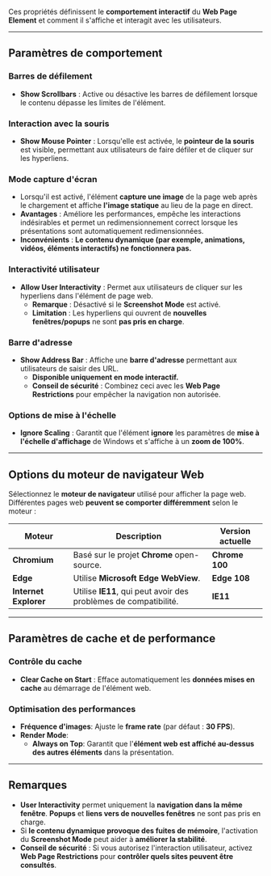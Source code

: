 Ces propriétés définissent le **comportement interactif** du **Web Page Element** et comment il s'affiche et interagit avec les utilisateurs.

***

## **Paramètres de comportement**

### **Barres de défilement**

* **Show Scrollbars** : Active ou désactive les barres de défilement lorsque le contenu dépasse les limites de l'élément.

### **Interaction avec la souris**

* **Show Mouse Pointer** : Lorsqu'elle est activée, le **pointeur de la souris** est visible, permettant aux utilisateurs de faire défiler et de cliquer sur les hyperliens.

### **Mode capture d'écran**

* Lorsqu'il est activé, l'élément **capture une image** de la page web après le chargement et affiche **l'image statique** au lieu de la page en direct.
* **Avantages** : Améliore les performances, empêche les interactions indésirables et permet un redimensionnement correct lorsque les présentations sont automatiquement redimensionnées.
* **Inconvénients** : **Le contenu dynamique (par exemple, animations, vidéos, éléments interactifs) ne fonctionnera pas.**

### **Interactivité utilisateur**

* **Allow User Interactivity** : Permet aux utilisateurs de cliquer sur les hyperliens dans l'élément de page web.
  * **Remarque** : Désactivé si le **Screenshot Mode** est activé.
  * **Limitation** : Les hyperliens qui ouvrent de **nouvelles fenêtres/popups** ne sont **pas pris en charge**.

### **Barre d'adresse**

* **Show Address Bar** : Affiche une **barre d'adresse** permettant aux utilisateurs de saisir des URL.
  * **Disponible uniquement en mode interactif.**
  * **Conseil de sécurité** : Combinez ceci avec les **Web Page Restrictions** pour empêcher la navigation non autorisée.

### **Options de mise à l'échelle**

* **Ignore Scaling** : Garantit que l'élément **ignore** les paramètres de **mise à l'échelle d'affichage** de Windows et s'affiche à un **zoom de 100%**.

***

## **Options du moteur de navigateur Web**

Sélectionnez le **moteur de navigateur** utilisé pour afficher la page web. Différentes pages web **peuvent se comporter différemment** selon le moteur :

| **Moteur**            | **Description**                                                  | **Version actuelle** |
| --------------------- | ---------------------------------------------------------------- | -------------------- |
| **Chromium**          | Basé sur le projet **Chrome** open-source.                       | **Chrome 100**       |
| **Edge**              | Utilise **Microsoft Edge WebView**.                              | **Edge 108**         |
| **Internet Explorer** | Utilise **IE11**, qui peut avoir des problèmes de compatibilité. | **IE11**             |

***

## **Paramètres de cache et de performance**

### **Contrôle du cache**

* **Clear Cache on Start** : Efface automatiquement les **données mises en cache** au démarrage de l'élément web.

### **Optimisation des performances**

* **Fréquence d'images**: Ajuste le **frame rate** (par défaut : **30 FPS**).
* **Render Mode**:
  * **Always on Top**: Garantit que l'**élément web est affiché au-dessus des autres éléments** dans la présentation.

***

## **Remarques**

* **User Interactivity** permet uniquement la **navigation dans la même fenêtre**. **Popups** et **liens vers de nouvelles fenêtres** ne sont pas pris en charge.
* Si **le contenu dynamique provoque des fuites de mémoire**, l'activation du **Screenshot Mode** peut aider à **améliorer la stabilité**.
* **Conseil de sécurité** : Si vous autorisez l'interaction utilisateur, activez **Web Page Restrictions** pour **contrôler quels sites peuvent être consultés**.
